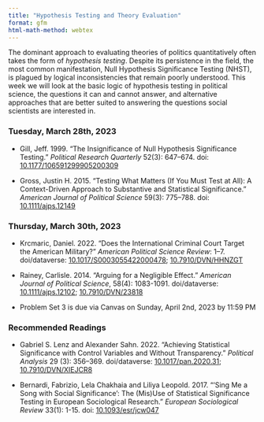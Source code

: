 ```yaml
---
title: "Hypothesis Testing and Theory Evaluation"
format: gfm
html-math-method: webtex
---
```


The dominant approach to evaluating theories of politics 
quantitatively often takes the form of *hypothesis testing*. Despite its 
persistence in the field, the most common manifestation, Null Hypothesis 
Significance Testing (NHST), is plagued by logical inconsistencies 
that remain poorly understood. This week we will look at the basic logic of 
hypothesis testing in political science, the questions it can and cannot 
answer, and alternative approaches that are better suited to answering the 
questions social scientists are interested in.

### Tuesday, March 28th, 2023

- Gill, Jeff. 1999. "The Insignificance of Null Hypothesis Significance Testing." *Political Research Quarterly* 52(3): 647–674. doi: [10.1177/106591299905200309](https://doi.org/10.1177/106591299905200309)

- Gross, Justin H. 2015. "Testing What Matters (If You Must Test at All): A Context-Driven Approach to Substantive and Statistical Significance." *American Journal of Political Science* 59(3): 775--788. doi: [10.1111/ajps.12149](https://doi.org/10.1111/ajps.12149)

### Thursday, March 30th, 2023

- Krcmaric, Daniel. 2022. "Does the International Criminal Court Target the American Military?" *American Political Science Review*: 1--7. doi/dataverse: [10.1017/S0003055422000478](https://doi.org/10.1017/S0003055422000478); [10.7910/DVN/HHNZGT](https://doi.org/10.7910/DVN/HHNZGT)

-  Rainey, Carlisle. 2014. "Arguing for a Negligible Effect." *American Journal of Political Science*, 58(4): 1083-1091. doi/dataverse: [10.1111/ajps.12102](https://doi.org/10.1111/ajps.12102); [10.7910/DVN/23818](https://doi.org/10.7910/DVN/23818)

- Problem Set 3 is due via Canvas on Sunday, April 2nd, 2023 by 11:59 PM

### Recommended Readings

- Gabriel S. Lenz and Alexander Sahn. 2022. "Achieving Statistical Significance with Control Variables and Without Transparency." *Political Analysis* 29 (3): 356--369. doi/dataverse: [10.1017/pan.2020.31](https://doi.org/10.1017/pan.2020.31); [10.7910/DVN/XIEJCR8](https://doi.org/10.7910/DVN/XIEJCR8)

- Bernardi, Fabrizio, Lela Chakhaia and Liliya Leopold. 2017. "‘Sing Me a Song with Social Significance’: The (Mis)Use of Statistical Significance Testing in European Sociological Research." *European Sociological Review* 33(1): 1-15. doi: [10.1093/esr/jcw047](https://doi.org/10.1093/esr/jcw047)